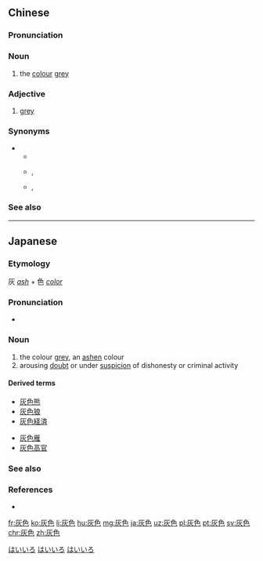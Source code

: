 ==Chinese==
{{zh-forms}}

===Pronunciation===
{{zh-pron
|m=huīsè
|c=fui1 sik1
|h=pfs=fôi-set
|mn=hoe-sek/he-sek
|mn-t=huê1 sêg4/hui1 sêg4
|cat=n,a
}}

===Noun===
{{zh-noun}}

# the [[colour]] [[grey]]

===Adjective===
{{zh-adj}}

# [[grey]]

===Synonyms===
* {{qualifier|Min Nan}}
** {{zh-l|殕色|tr=phú-sek}}
** {{zh-l|鳥鼠色|tr=niáu-chhí-sek, niáu-chhú-sek}}, {{zh-l|鳥鼠仔色|tr=niáu-chhí-á-sek, niáu-chhú-á-sek}}
** {{zh-l|烌色|tr=hu-sek}}, {{zh-l|火烌色|tr=hóe-hu-sek, hé-hu-sek}}

===See also===
{{table:colors/zh}}

{{zh-cat|Colors}}

----

==Japanese==
{{ja-kanjitab|はい|いろ|yomi=kun}}

===Etymology===
灰 ''[[ash]]'' + 色 ''[[color]]''

===Pronunciation===
* {{ja-pron|はいいろ|y=k|acc=0|acc_ref=NHK}}

===Noun===
{{ja-noun|はい.いろ}}

# the colour [[grey]], an [[ashen]] colour
# arousing [[doubt]] or under [[suspicion]] of dishonesty or criminal activity

====Derived terms====
{{der-top}}
* [[灰色熊]]
* [[灰色狼]]
* [[灰色経済]]
{{der-mid}}
* [[灰色雁]]
* [[灰色高官]]
{{der-bottom}}

===See also===
{{table:colors/ja}}

[[Category:ja:Colors|はいいろ]]
[[Category:ja:Greys|はいいろ]]
[[Category:Japanese basic words|はいいろ]]

===References===
<references/>
* {{R:Shogakukan}}

[[fr:灰色]]
[[ko:灰色]]
[[li:灰色]]
[[hu:灰色]]
[[mg:灰色]]
[[ja:灰色]]
[[uz:灰色]]
[[pl:灰色]]
[[pt:灰色]]
[[sv:灰色]]
[[chr:灰色]]
[[zh:灰色]]